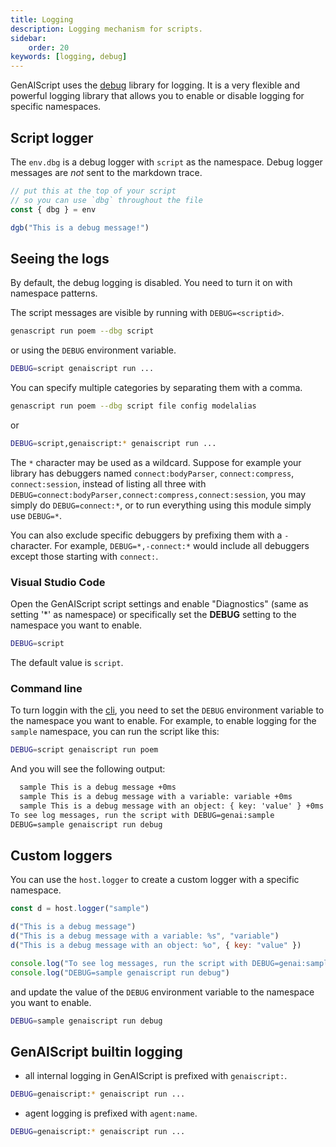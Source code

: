 ```yaml
---
title: Logging
description: Logging mechanism for scripts.
sidebar:
    order: 20
keywords: [logging, debug]
---
```


GenAIScript uses the [debug](https://www.npmjs.com/package/debug) library for logging.
It is a very flexible and powerful logging library that allows you to enable or disable logging for specific namespaces.

## Script logger

The `env.dbg` is a debug logger with `script` as the namespace.
Debug logger messages are _not_ sent to the markdown trace.

```js title="poem.genai.mjs"
// put this at the top of your script
// so you can use `dbg` throughout the file
const { dbg } = env

dgb("This is a debug message!")
```

## Seeing the logs

By default, the debug logging is disabled. You need to turn it on with namespace patterns.

The script messages are visible by running with `DEBUG=<scriptid>`.

```sh "--dbg script"
genascript run poem --dbg script
```

or using the `DEBUG` environment variable.

```sh
DEBUG=script genaiscript run ...
```

You can specify multiple categories by separating them with a comma.

```sh "--dbg script"
genascript run poem --dbg script file config modelalias
```

or

```sh
DEBUG=script,genaiscript:* genaiscript run ...
```

The `*` character may be used as a wildcard. Suppose for example your library has debuggers named `connect:bodyParser`,
`connect:compress`, `connect:session`, instead of listing all three with
`DEBUG=connect:bodyParser,connect:compress,connect:session`, you may simply do `DEBUG=connect:*`,
or to run everything using this module simply use `DEBUG=*`.

You can also exclude specific debuggers by prefixing them with a `-` character.
For example, `DEBUG=*,-connect:*` would include all debuggers except those starting with `connect:`.

### Visual Studio Code

Open the GenAIScript script settings and enable "Diagnostics" (same as setting '\*' as namespace)
or specifically set the **DEBUG** setting to the namespace you want to enable.

```sh
DEBUG=script
```

The default value is `script`.

### Command line

To turn loggin with the [cli](/genaiscript/reference/cli),
you need to set the `DEBUG` environment variable to the namespace you want to enable.
For example, to enable logging for the `sample` namespace, you can run the script like this:

```bash
DEBUG=script genaiscript run poem
```

And you will see the following output:

```txt
  sample This is a debug message +0ms
  sample This is a debug message with a variable: variable +0ms
  sample This is a debug message with an object: { key: 'value' } +0ms
To see log messages, run the script with DEBUG=genai:sample
DEBUG=sample genaiscript run debug
```

## Custom loggers

You can use the `host.logger` to create a custom logger with a specific namespace.

```js 'host.logger("sample")'
const d = host.logger("sample")

d("This is a debug message")
d("This is a debug message with a variable: %s", "variable")
d("This is a debug message with an object: %o", { key: "value" })

console.log("To see log messages, run the script with DEBUG=genai:sample")
console.log("DEBUG=sample genaiscript run debug")
```

and update the value of the `DEBUG` environment variable to the namespace you want to enable.

```sh
DEBUG=sample genaiscript run debug
```

## GenAIScript builtin logging

- all internal logging in GenAIScript is prefixed with `genaiscript:`.

```sh
DEBUG=genaiscript:* genaiscript run ...
```

- agent logging is prefixed with `agent:name`.

```sh
DEBUG=genaiscript:* genaiscript run ...
```
